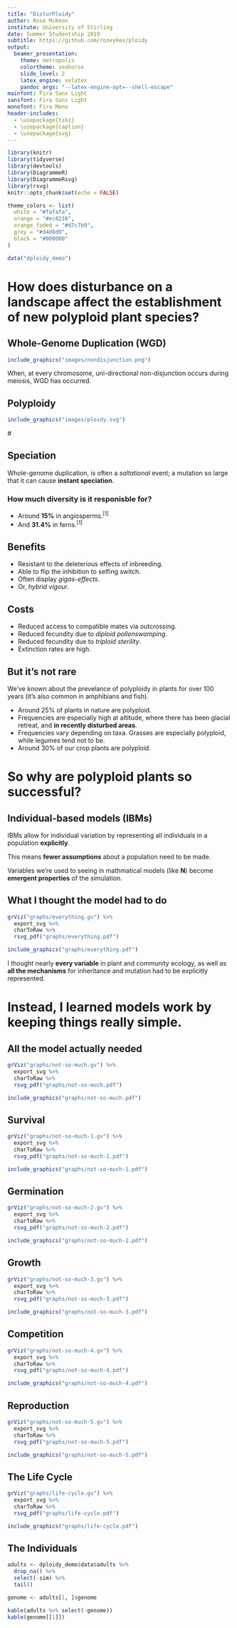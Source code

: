```yaml
---
title: "DisturPloidy"
author: Rose McKeon
institute: University of Stirling
date: Summer Studentship 2019
subtitle: https://github.com/rozeykex/ploidy
output:
  beamer_presentation:
    theme: metropolis
    colortheme: seahorse
    slide_level: 2
    latex_engine: xelatex
    pandoc_args: "--latex-engine-opt=--shell-escape"
mainfont: Fira Sans Light
sansfont: Fira Sans Light
monofont: Fira Mono
header-includes:
  - \usepackage{tikz}
  - \usepackage{caption}
  - \usepackage{svg}
---
```


```r
library(knitr)
library(tidyverse)
library(devtools)
library(DiagrammeR)
library(DiagrammeRsvg)
library(rsvg)
knitr::opts_chunk$set(echo = FALSE)

theme_colors <- list(
  white = "#fafafa",
  orange = "#ec8216",
  orange_faded = "#d7c7b9",
  grey = "#d4d8d9",
  black = "#000000"
)

data("dploidy_demo")
```


# How does disturbance on a landscape affect the establishment of new polyploid plant species?

## Whole-Genome Duplication (WGD)

```r
include_graphics("images/nondisjunction.png")
```

When, at every chromosome, uni-directional non-disjunction occurs during meiosis, WGD has occurred.

\footnotetext[1]{Wpeissner (2014). \textit{Non-disjunction} {[image]}. Available at: https://commons.wikimedia.org/w/index.php?curid=32332257}

## Polyploidy

```r
include_graphics("images/ploidy.svg")
```
#\includesvg{images/ploidy}

## Speciation

Whole-genome duplication, is often a *saltational* event; a mutation so large that it can cause **instant speciation**. 

### How much diversity is it responisble for? 

- Around **15%** in angiosperms.^[1]^
- And **31.4%** in ferns.^[1]^

\footnotetext[1]{Wood et al. (2009) The frequency of polyploid speciation in vascular plants. \textit{Proc Natl Acad Sci USA}. 106 (33), pp. 13875-9}

## Benefits

- Resistant to the deleterious effects of inbreeding.
- Able to flip the inhibition to selfing switch.
- Often display *gigas-effects*.
- Or, *hybrid vigour*.

## Costs

- Reduced access to compatible mates via outcrossing.
- Reduced fecundity due to *diploid pollenswamping*.
- Reduced fecundity due to *triploid sterility*.
- Extinction rates are high.

## But it's not rare

We've known about the prevelance of polyploidy in plants for over 100 years (it's also common in amphibians and fish).

- Around 25% of plants in nature are polyploid.
- Frequencies are especially high at altitude, where there has been glacial retreat, and **in recently disturbed areas**.
- Frequencies vary depending on taxa. Grasses are especially polyploid, while legumes tend not to be.
- Around 30% of our crop plants are polyploid.

# So why are polyploid plants so successful?

## Individual-based models (IBMs) 

IBMs allow for individual variation by representing all individuals in a population **explicitly**.

This means **fewer assumptions** about a population need to be made.

Variables we're used to seeing in mathmatical models (like **N**) become **emergent properties** of the simulation.

## What I thought the model had to do

```r
grViz("graphs/everything.gv") %>%
  export_svg %>% 
  charToRaw %>% 
  rsvg_pdf("graphs/everything.pdf")

include_graphics("graphs/everything.pdf")
```

I thought nearly **every variable** in plant and community ecology, as well as **all the mechanisms** for inheritance and mutation had to be explicitly represented.

# Instead, I learned models work by keeping things really simple.

## All the model actually needed

```r
grViz("graphs/not-so-much.gv") %>%
  export_svg %>% 
  charToRaw %>% 
  rsvg_pdf("graphs/not-so-much.pdf")

include_graphics("graphs/not-so-much.pdf")
```

## Survival

```r
grViz("graphs/not-so-much-1.gv") %>%
  export_svg %>% 
  charToRaw %>% 
  rsvg_pdf("graphs/not-so-much-1.pdf")

include_graphics("graphs/not-so-much-1.pdf")
```

## Germination

```r
grViz("graphs/not-so-much-2.gv") %>%
  export_svg %>% 
  charToRaw %>% 
  rsvg_pdf("graphs/not-so-much-2.pdf")

include_graphics("graphs/not-so-much-2.pdf")
```

## Growth

```r
grViz("graphs/not-so-much-3.gv") %>%
  export_svg %>% 
  charToRaw %>% 
  rsvg_pdf("graphs/not-so-much-3.pdf")

include_graphics("graphs/not-so-much-3.pdf")
```

## Competition

```r
grViz("graphs/not-so-much-4.gv") %>%
  export_svg %>% 
  charToRaw %>% 
  rsvg_pdf("graphs/not-so-much-4.pdf")

include_graphics("graphs/not-so-much-4.pdf")
```

## Reproduction

```r
grViz("graphs/not-so-much-5.gv") %>%
  export_svg %>% 
  charToRaw %>% 
  rsvg_pdf("graphs/not-so-much-5.pdf")

include_graphics("graphs/not-so-much-5.pdf")
```

## The Life Cycle

```r
grViz("graphs/life-cycle.gv") %>%
  export_svg %>% 
  charToRaw %>% 
  rsvg_pdf("graphs/life-cycle.pdf")

include_graphics("graphs/life-cycle.pdf")
```

## The Individuals

\scriptsize
```r
adults <- dploidy_demo$data$adults %>% 
  drop_na() %>%
  select(-sim) %>%
  tail()

genome <- adults[1, ]$genome

kable(adults %>% select(-genome))
kable(genome[[1]])
```


